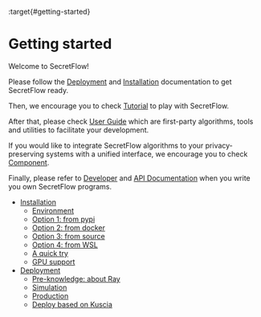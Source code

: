 :target{#getting-started}

# Getting started

Welcome to SecretFlow!

Please follow the [Deployment](deployment.mdx#deployment) and [Installation](installation.mdx#installation) documentation to get SecretFlow ready.

Then, we encourage you to check [Tutorial](../tutorial/index.mdx#tutorial) to play with SecretFlow.

After that, please check [User Guide](../user_guide/index.mdx#user-guide) which are first-party algorithms, tools and utilities to facilitate your development.

If you would like to integrate SecretFlow algorithms to your privacy-preserving systems with a unified interface, we encourage you to check [Component](../component/index.mdx#component).

Finally, please refer to [Developer](../developer/index.mdx#developer) and [API Documentation](../api/index.mdx#api) when you write you own SecretFlow programs.

<TableOfContents>


  - [Installation](installation.mdx)
    - [Environment](installation.mdx#environment)
    - [Option 1: from pypi](installation.mdx#option-1-from-pypi)
    - [Option 2: from docker](installation.mdx#option-2-from-docker)
    - [Option 3: from source](installation.mdx#option-3-from-source)
    - [Option 4: from WSL](installation.mdx#option-4-from-wsl)
    - [A quick try](installation.mdx#a-quick-try)
    - [GPU support](installation.mdx#gpu-support)
  - [Deployment](deployment.mdx)
    - [Pre-knowledge: about Ray](deployment.mdx#pre-knowledge-about-ray)
    - [Simulation](deployment.mdx#simulation)
    - [Production](deployment.mdx#production)
    - [Deploy based on Kuscia](deployment.mdx#deploy-based-on-kuscia)
</TableOfContents>
